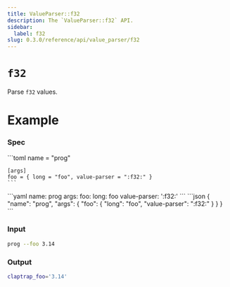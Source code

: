 ```yaml
---
title: ValueParser::f32
description: The `ValueParser::f32` API.
sidebar:
  label: f32
slug: 0.3.0/reference/api/value_parser/f32
---
```



# `f32` <LinkButton href="https://docs.rs/clap/latest/clap/value_parser/fn.f32.html" icon="open-book" variant="minimal" />

<Badge text="since 0.1.0" size="small" />

Parse `f32` values.

# Example

### Spec

<Tabs syncKey="format">
  <TabItem label="TOML">
    ```toml
    name = "prog"

    [args]
    foo = { long = "foo", value-parser = ":f32:" }
    ```
  </TabItem>

  <TabItem label="YAML">
    ```yaml
    name: prog
    args:
      foo:
        long: foo
        value-parser: ':f32:'
    ```
  </TabItem>

  <TabItem label="JSON">
    ```json
    {
      "name": "prog",
      "args": {
        "foo": {
          "long": "foo",
          "value-parser": ":f32:"
        }
      }
    }
    ```
  </TabItem>
</Tabs>

### Input

```bash
prog --foo 3.14
```

### Output

```bash
claptrap_foo='3.14'
```
